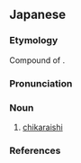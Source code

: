 ==Japanese==
{{wikipedia|lang=ja}}
{{ja-kanjitab|ちから|いし|yomi=k}}

===Etymology===
Compound of {{affix|sort=ちからいし|ja|力|tr1=chikara|t1=strength|石|tr2=ishi|t2=stone}}.

===Pronunciation===
{{ja-pron|yomi=k|ちからいし|acc=3|dev=1|acc_ref=DJR,NHK}}

===Noun===
{{ja-noun|ちからいし}}

# [[w:chikaraishi|chikaraishi]]

===References===
<references/>